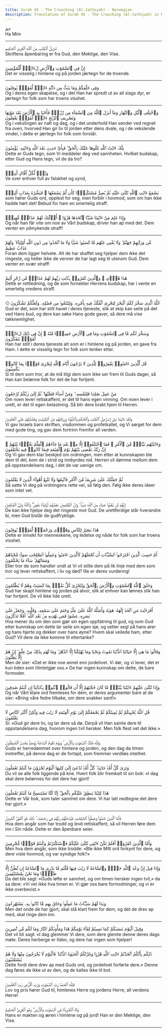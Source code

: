 ```yaml
---
title: Surah 45 - The Crouching (Al-Jathiyah) - Norwegian
description: Translation of Surah 45 - The Crouching (Al-Jathiyah) in Norwegian
---
```





<Aside type="quran" title="1">
حمٓ
</Aside>

<Aside type="reference" title="1">
Ha Mim
</Aside>

---

<Aside type="quran" title="2">
تَنزِيلُ ٱلْكِتَٰبِ مِنَ ٱللَّهِ ٱلْعَزِيزِ ٱلْحَكِيمِ
</Aside>

<Aside type="reference" title="2">
Skriftens åpenbaring er fra Gud, den Mektige, den Vise.
</Aside>

---

<Aside type="quran" title="3">
إِنَّ فِى ٱلسَّمَٰوَٰتِ وَٱلْأَرْضِ لَءَايَٰتٍۢ لِّلْمُؤْمِنِينَ
</Aside>

<Aside type="reference" title="3">
Det er visselig i himlene og på jorden jærtegn for de troende.
</Aside>

---

<Aside type="quran" title="4">
وَفِى خَلْقِكُمْ وَمَا يَبُثُّ مِن دَآبَّةٍ ءَايَٰتٌۭ لِّقَوْمٍۢ يُوقِنُونَ
</Aside>

<Aside type="reference" title="4">
Og i deres egen skapelse, og i det Han har spredt ut av all slags dyr, er jærtegn for folk som har troens visshet.
</Aside>

---

<Aside type="quran" title="5">
وَٱخْتِلَٰفِ ٱلَّيْلِ وَٱلنَّهَارِ وَمَآ أَنزَلَ ٱللَّهُ مِنَ ٱلسَّمَآءِ مِن رِّزْقٍۢ فَأَحْيَا بِهِ ٱلْأَرْضَ بَعْدَ مَوْتِهَا وَتَصْرِيفِ ٱلرِّيَٰحِ ءَايَٰتٌۭ لِّقَوْمٍۢ يَعْقِلُونَ
</Aside>

<Aside type="reference" title="5">
Og i vekslingen av natt og dag, og i det underhold Han sender ved regnet fra oven, hvorved Han gir liv til jorden etter dens dvale, og i de vekslende vinder, i dette er jærtegn for folk som forstår.
</Aside>

---

<Aside type="quran" title="6">
تِلْكَ ءَايَٰتُ ٱللَّهِ نَتْلُوهَا عَلَيْكَ بِٱلْحَقِّ ۖ فَبِأَىِّ حَدِيثٍۭ بَعْدَ ٱللَّهِ وَءَايَٰتِهِۦ يُؤْمِنُونَ
</Aside>

<Aside type="reference" title="6">
Dette er Guds tegn, som Vi meddeler deg ved sannheten. Hvilket budskap, etter Gud og Hans tegn, vil de da tro?
</Aside>

---

<Aside type="quran" title="7">
وَيْلٌۭ لِّكُلِّ أَفَّاكٍ أَثِيمٍۢ
</Aside>

<Aside type="reference" title="7">
Ve over enhver full av falskhet og synd,
</Aside>

---

<Aside type="quran" title="8">
يَسْمَعُ ءَايَٰتِ ٱللَّهِ تُتْلَىٰ عَلَيْهِ ثُمَّ يُصِرُّ مُسْتَكْبِرًۭا كَأَن لَّمْ يَسْمَعْهَا ۖ فَبَشِّرْهُ بِعَذَابٍ أَلِيمٍۢ
</Aside>

<Aside type="reference" title="8">
som hører Guds ord, opplest for seg, men forblir i hovmod, som om han ikke hadde hørt det! Bebud for ham en smertelig straff.
</Aside>

---

<Aside type="quran" title="9">
وَإِذَا عَلِمَ مِنْ ءَايَٰتِنَا شَيْـًٔا ٱتَّخَذَهَا هُزُوًا ۚ أُو۟لَٰٓئِكَ لَهُمْ عَذَابٌۭ مُّهِينٌۭ
</Aside>

<Aside type="reference" title="9">
Og når han får vite om noe av Vårt budskap, driver han ap med det. Dem venter en ydmykende straff!
</Aside>

---

<Aside type="quran" title="10">
مِّن وَرَآئِهِمْ جَهَنَّمُ ۖ وَلَا يُغْنِى عَنْهُم مَّا كَسَبُوا۟ شَيْـًۭٔا وَلَا مَا ٱتَّخَذُوا۟ مِن دُونِ ٱللَّهِ أَوْلِيَآءَ ۖ وَلَهُمْ عَذَابٌ عَظِيمٌ
</Aside>

<Aside type="reference" title="10">
Foran dem ligger helvete. Alt de har skaffet seg hjelper dem ikke det ringeste, og heller ikke de venner de har lagt seg til utenom Gud. Dem venter en svær straff!
</Aside>

---

<Aside type="quran" title="11">
هَٰذَا هُدًۭى ۖ وَٱلَّذِينَ كَفَرُوا۟ بِـَٔايَٰتِ رَبِّهِمْ لَهُمْ عَذَابٌۭ مِّن رِّجْزٍ أَلِيمٌ
</Aside>

<Aside type="reference" title="11">
Dette er rettledning, og de som fornekter Herrens budskap, har i vente en smertelig vredens straff.
</Aside>

---

<Aside type="quran" title="12">
۞ ٱللَّهُ ٱلَّذِى سَخَّرَ لَكُمُ ٱلْبَحْرَ لِتَجْرِىَ ٱلْفُلْكُ فِيهِ بِأَمْرِهِۦ وَلِتَبْتَغُوا۟ مِن فَضْلِهِۦ وَلَعَلَّكُمْ تَشْكُرُونَ
</Aside>

<Aside type="reference" title="12">
Gud er det, som har stilt havet i deres tjeneste, slik at skip kan seile på det ved Hans bud, og dere kan søke Hans gode gaver, så dere må vise takknemlighet.
</Aside>

---

<Aside type="quran" title="13">
وَسَخَّرَ لَكُم مَّا فِى ٱلسَّمَٰوَٰتِ وَمَا فِى ٱلْأَرْضِ جَمِيعًۭا مِّنْهُ ۚ إِنَّ فِى ذَٰلِكَ لَءَايَٰتٍۢ لِّقَوْمٍۢ يَتَفَكَّرُونَ
</Aside>

<Aside type="reference" title="13">
Han har stilt i deres tjeneste alt som er i himlene og på jorden, en gave fra Ham. I dette er visselig tegn for folk som tenker etter.
</Aside>

---

<Aside type="quran" title="14">
قُل لِّلَّذِينَ ءَامَنُوا۟ يَغْفِرُوا۟ لِلَّذِينَ لَا يَرْجُونَ أَيَّامَ ٱللَّهِ لِيَجْزِىَ قَوْمًۢا بِمَا كَانُوا۟ يَكْسِبُونَ
</Aside>

<Aside type="reference" title="14">
Si til dem som tror, at de må tilgi dem som ikke ser frem til Guds dager, så Han kan belønne folk for det de har fortjent.
</Aside>

---

<Aside type="quran" title="15">
مَنْ عَمِلَ صَٰلِحًۭا فَلِنَفْسِهِۦ ۖ وَمَنْ أَسَآءَ فَعَلَيْهَا ۖ ثُمَّ إِلَىٰ رَبِّكُمْ تُرْجَعُونَ
</Aside>

<Aside type="reference" title="15">
Om noen lever rettskaffent, er det til hans egen vinning. Om noen lever i urett, er det til egen belastning. Så blir dere brakt hjem til Herren.
</Aside>

---

<Aside type="quran" title="16">
وَلَقَدْ ءَاتَيْنَا بَنِىٓ إِسْرَٰٓءِيلَ ٱلْكِتَٰبَ وَٱلْحُكْمَ وَٱلنُّبُوَّةَ وَرَزَقْنَٰهُم مِّنَ ٱلطَّيِّبَٰتِ وَفَضَّلْنَٰهُمْ عَلَى ٱلْعَٰلَمِينَ
</Aside>

<Aside type="reference" title="16">
Vi gav Israels barn skriften, visdommen og profetkallet, og Vi sørget for dem med gode ting, og gav dem fortrinn fremfor all verden.
</Aside>

---

<Aside type="quran" title="17">
وَءَاتَيْنَٰهُم بَيِّنَٰتٍۢ مِّنَ ٱلْأَمْرِ ۖ فَمَا ٱخْتَلَفُوٓا۟ إِلَّا مِنۢ بَعْدِ مَا جَآءَهُمُ ٱلْعِلْمُ بَغْيًۢا بَيْنَهُمْ ۚ إِنَّ رَبَّكَ يَقْضِى بَيْنَهُمْ يَوْمَ ٱلْقِيَٰمَةِ فِيمَا كَانُوا۟ فِيهِ يَخْتَلِفُونَ
</Aside>

<Aside type="reference" title="17">
Og Vi gav dem klar beskjed om ordningen, men etter at kunnskapen ble dem til del, kom de i strid og innbyrdes nid. Herren vil dømme mellom dem på oppstandelsens dag, i det de var uenige om.
</Aside>

---

<Aside type="quran" title="18">
ثُمَّ جَعَلْنَٰكَ عَلَىٰ شَرِيعَةٍۢ مِّنَ ٱلْأَمْرِ فَٱتَّبِعْهَا وَلَا تَتَّبِعْ أَهْوَآءَ ٱلَّذِينَ لَا يَعْلَمُونَ
</Aside>

<Aside type="reference" title="18">
Så satte Vi deg på ordningens rette vei, så følg den. Følg ikke deres ideer som intet vet.
</Aside>

---

<Aside type="quran" title="19">
إِنَّهُمْ لَن يُغْنُوا۟ عَنكَ مِنَ ٱللَّهِ شَيْـًۭٔا ۚ وَإِنَّ ٱلظَّٰلِمِينَ بَعْضُهُمْ أَوْلِيَآءُ بَعْضٍۢ ۖ وَٱللَّهُ وَلِىُّ ٱلْمُتَّقِينَ
</Aside>

<Aside type="reference" title="19">
De kan ikke hjelpe deg det ringeste mot Gud. De urettferdige står hverandre bi, men Gud bistår de gudfryktige.
</Aside>

---

<Aside type="quran" title="20">
هَٰذَا بَصَٰٓئِرُ لِلنَّاسِ وَهُدًۭى وَرَحْمَةٌۭ لِّقَوْمٍۢ يُوقِنُونَ
</Aside>

<Aside type="reference" title="20">
Dette er innsikt for menneskene, og ledelse og nåde for folk som har troens visshet.
</Aside>

---

<Aside type="quran" title="21">
أَمْ حَسِبَ ٱلَّذِينَ ٱجْتَرَحُوا۟ ٱلسَّيِّـَٔاتِ أَن نَّجْعَلَهُمْ كَٱلَّذِينَ ءَامَنُوا۟ وَعَمِلُوا۟ ٱلصَّٰلِحَٰتِ سَوَآءًۭ مَّحْيَاهُمْ وَمَمَاتُهُمْ ۚ سَآءَ مَا يَحْكُمُونَ
</Aside>

<Aside type="reference" title="21">
Eller tror de som handler ondt at Vi vil stille dem på lik linje med dem som tror og lever rettskaffent, i liv og død? Ille er deres vurdering!
</Aside>

---

<Aside type="quran" title="22">
وَخَلَقَ ٱللَّهُ ٱلسَّمَٰوَٰتِ وَٱلْأَرْضَ بِٱلْحَقِّ وَلِتُجْزَىٰ كُلُّ نَفْسٍۭ بِمَا كَسَبَتْ وَهُمْ لَا يُظْلَمُونَ
</Aside>

<Aside type="reference" title="22">
Gud har skapt himlene og jorden på alvor, slik at enhver kan lønnes slik han har fortjent. De vil ikke lide urett.
</Aside>

---

<Aside type="quran" title="23">
أَفَرَءَيْتَ مَنِ ٱتَّخَذَ إِلَٰهَهُۥ هَوَىٰهُ وَأَضَلَّهُ ٱللَّهُ عَلَىٰ عِلْمٍۢ وَخَتَمَ عَلَىٰ سَمْعِهِۦ وَقَلْبِهِۦ وَجَعَلَ عَلَىٰ بَصَرِهِۦ غِشَٰوَةًۭ فَمَن يَهْدِيهِ مِنۢ بَعْدِ ٱللَّهِ ۚ أَفَلَا تَذَكَّرُونَ
</Aside>

<Aside type="reference" title="23">
Hva mener du om den som gjør sin egen oppfatning til gud, og som Gud etter kunnskap om dette lar seile sin egen sjø, og setter segl på hans ører og hans hjerte og dekker over hans øyne? Hvem skal veilede ham, etter Gud? Vil dere da ikke komme til ettertanke?
</Aside>

---

<Aside type="quran" title="24">
وَقَالُوا۟ مَا هِىَ إِلَّا حَيَاتُنَا ٱلدُّنْيَا نَمُوتُ وَنَحْيَا وَمَا يُهْلِكُنَآ إِلَّا ٱلدَّهْرُ ۚ وَمَا لَهُم بِذَٰلِكَ مِنْ عِلْمٍ ۖ إِنْ هُمْ إِلَّا يَظُنُّونَ
</Aside>

<Aside type="reference" title="24">
Men de sier: «Det er ikke noe annet enn jordelivet. Vi dør, og vi lever, det er kun tiden som tilintetgjør oss.» De har ingen kunnskap om dette, de bare formoder.
</Aside>

---

<Aside type="quran" title="25">
وَإِذَا تُتْلَىٰ عَلَيْهِمْ ءَايَٰتُنَا بَيِّنَٰتٍۢ مَّا كَانَ حُجَّتَهُمْ إِلَّآ أَن قَالُوا۟ ٱئْتُوا۟ بِـَٔابَآئِنَآ إِن كُنتُمْ صَٰدِقِينَ
</Aside>

<Aside type="reference" title="25">
Og når Vårt klare ord fremleses for dem, er deres argumenter bare at de sier: «Bring våre fedre tilbake, om dere snakker sant!»
</Aside>

---

<Aside type="quran" title="26">
قُلِ ٱللَّهُ يُحْيِيكُمْ ثُمَّ يُمِيتُكُمْ ثُمَّ يَجْمَعُكُمْ إِلَىٰ يَوْمِ ٱلْقِيَٰمَةِ لَا رَيْبَ فِيهِ وَلَٰكِنَّ أَكْثَرَ ٱلنَّاسِ لَا يَعْلَمُونَ
</Aside>

<Aside type="reference" title="26">
Si: «Gud gir dere liv, og lar dere så dø. Derpå vil Han samle dere til oppstandelsens dag, hvorom ingen tvil hersker. Men folk flest vet det ikke.»
</Aside>

---

<Aside type="quran" title="27">
وَلِلَّهِ مُلْكُ ٱلسَّمَٰوَٰتِ وَٱلْأَرْضِ ۚ وَيَوْمَ تَقُومُ ٱلسَّاعَةُ يَوْمَئِذٍۢ يَخْسَرُ ٱلْمُبْطِلُونَ
</Aside>

<Aside type="reference" title="27">
Guds er herredømmet over himlene og jorden, og den dag da timen inntreffer, på denne dag er de fortapt, som fremmer verdiløs intethet.
</Aside>

---

<Aside type="quran" title="28">
وَتَرَىٰ كُلَّ أُمَّةٍۢ جَاثِيَةًۭ ۚ كُلُّ أُمَّةٍۢ تُدْعَىٰٓ إِلَىٰ كِتَٰبِهَا ٱلْيَوْمَ تُجْزَوْنَ مَا كُنتُمْ تَعْمَلُونَ
</Aside>

<Aside type="reference" title="28">
Du vil se alle folk liggende på kne. Hvert folk blir fremkalt til sin bok: «I dag skal dere belønnes for det dere har gjort!
</Aside>

---

<Aside type="quran" title="29">
هَٰذَا كِتَٰبُنَا يَنطِقُ عَلَيْكُم بِٱلْحَقِّ ۚ إِنَّا كُنَّا نَسْتَنسِخُ مَا كُنتُمْ تَعْمَلُونَ
</Aside>

<Aside type="reference" title="29">
Dette er Vår bok, som taler sannhet om dere. Vi har latt nedtegne det dere har gjort.»
</Aside>

---

<Aside type="quran" title="30">
فَأَمَّا ٱلَّذِينَ ءَامَنُوا۟ وَعَمِلُوا۟ ٱلصَّٰلِحَٰتِ فَيُدْخِلُهُمْ رَبُّهُمْ فِى رَحْمَتِهِۦ ۚ ذَٰلِكَ هُوَ ٱلْفَوْزُ ٱلْمُبِينُ
</Aside>

<Aside type="reference" title="30">
Hva dem angår som har trodd og levd rettskaffent, så vil Herren føre dem inn i Sin nåde. Dette er den åpenbare seier.
</Aside>

---

<Aside type="quran" title="31">
وَأَمَّا ٱلَّذِينَ كَفَرُوٓا۟ أَفَلَمْ تَكُنْ ءَايَٰتِى تُتْلَىٰ عَلَيْكُمْ فَٱسْتَكْبَرْتُمْ وَكُنتُمْ قَوْمًۭا مُّجْرِمِينَ
</Aside>

<Aside type="reference" title="31">
Men hva dem angår, som ikke trodde: «Ble ikke Mitt ord forkynt for dere, og dere viste hovmod, og var syndige folk?»
</Aside>

---

<Aside type="quran" title="32">
وَإِذَا قِيلَ إِنَّ وَعْدَ ٱللَّهِ حَقٌّۭ وَٱلسَّاعَةُ لَا رَيْبَ فِيهَا قُلْتُم مَّا نَدْرِى مَا ٱلسَّاعَةُ إِن نَّظُنُّ إِلَّا ظَنًّۭا وَمَا نَحْنُ بِمُسْتَيْقِنِينَ
</Aside>

<Aside type="reference" title="32">
Da det ble sagt: «Guds løfte er sannhet, og om timen hersker ingen tvil,» da sa dere: «Vi vet ikke hva timen er. Vi gjør oss bare formodninger, og vi er ikke overbevist.»
</Aside>

---

<Aside type="quran" title="33">
وَبَدَا لَهُمْ سَيِّـَٔاتُ مَا عَمِلُوا۟ وَحَاقَ بِهِم مَّا كَانُوا۟ بِهِۦ يَسْتَهْزِءُونَ
</Aside>

<Aside type="reference" title="33">
Men det onde de har gjort, skal stå klart frem for dem, og det de drev ap med, skal ringe dem inn.
</Aside>

---

<Aside type="quran" title="34">
وَقِيلَ ٱلْيَوْمَ نَنسَىٰكُمْ كَمَا نَسِيتُمْ لِقَآءَ يَوْمِكُمْ هَٰذَا وَمَأْوَىٰكُمُ ٱلنَّارُ وَمَا لَكُم مِّن نَّٰصِرِينَ
</Aside>

<Aside type="reference" title="34">
Det vil bli sagt: «I dag glemmer Vi dere, som dere glemte denne deres dags møte. Deres herberge er Ilden, og dere har ingen som hjelper!
</Aside>

---

<Aside type="quran" title="35">
ذَٰلِكُم بِأَنَّكُمُ ٱتَّخَذْتُمْ ءَايَٰتِ ٱللَّهِ هُزُوًۭا وَغَرَّتْكُمُ ٱلْحَيَوٰةُ ٱلدُّنْيَا ۚ فَٱلْيَوْمَ لَا يُخْرَجُونَ مِنْهَا وَلَا هُمْ يُسْتَعْتَبُونَ
</Aside>

<Aside type="reference" title="35">
Dette fordi dere drev ap med Guds ord, og jordelivet forførte dere.» Denne dag føres de ikke ut av den, og de kalles ikke til bot.
</Aside>

---

<Aside type="quran" title="36">
فَلِلَّهِ ٱلْحَمْدُ رَبِّ ٱلسَّمَٰوَٰتِ وَرَبِّ ٱلْأَرْضِ رَبِّ ٱلْعَٰلَمِينَ
</Aside>

<Aside type="reference" title="36">
Lov og pris hører Gud til, himlenes Herre og jordens Herre, all verdens Herre!
</Aside>

---

<Aside type="quran" title="37">
وَلَهُ ٱلْكِبْرِيَآءُ فِى ٱلسَّمَٰوَٰتِ وَٱلْأَرْضِ ۖ وَهُوَ ٱلْعَزِيزُ ٱلْحَكِيمُ
</Aside>

<Aside type="reference" title="37">
Hans er makten og æren i himlene og på jord! Han er den Mektige, den Vise.
</Aside>

---
